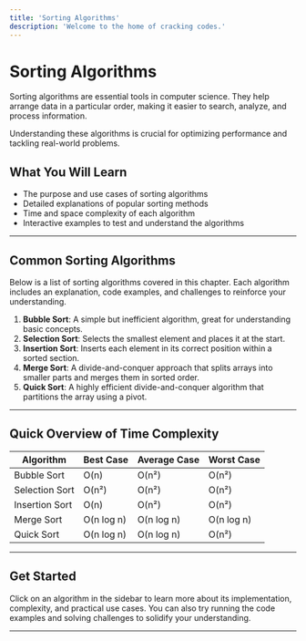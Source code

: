 ```yaml
---
title: 'Sorting Algorithms'
description: 'Welcome to the home of cracking codes.'
---
```


# Sorting Algorithms

Sorting algorithms are essential tools in computer science. They help arrange data in a particular order, making it easier to search, analyze, and process information.

Understanding these algorithms is crucial for optimizing performance and tackling real-world problems.

## What You Will Learn

- The purpose and use cases of sorting algorithms
- Detailed explanations of popular sorting methods
- Time and space complexity of each algorithm
- Interactive examples to test and understand the algorithms

---

## Common Sorting Algorithms

Below is a list of sorting algorithms covered in this chapter. Each algorithm includes an explanation, code examples, and challenges to reinforce your understanding.

1. **Bubble Sort**: A simple but inefficient algorithm, great for understanding basic concepts.
2. **Selection Sort**: Selects the smallest element and places it at the start.
3. **Insertion Sort**: Inserts each element in its correct position within a sorted section.
4. **Merge Sort**: A divide-and-conquer approach that splits arrays into smaller parts and merges them in sorted order.
5. **Quick Sort**: A highly efficient divide-and-conquer algorithm that partitions the array using a pivot.

---

## Quick Overview of Time Complexity

| Algorithm      | Best Case  | Average Case | Worst Case |
| -------------- | ---------- | ------------ | ---------- |
| Bubble Sort    | O(n)       | O(n²)        | O(n²)      |
| Selection Sort | O(n²)      | O(n²)        | O(n²)      |
| Insertion Sort | O(n)       | O(n²)        | O(n²)      |
| Merge Sort     | O(n log n) | O(n log n)   | O(n log n) |
| Quick Sort     | O(n log n) | O(n log n)   | O(n²)      |

---

## Get Started

Click on an algorithm in the sidebar to learn more about its implementation, complexity, and practical use cases. You can also try running the code examples and solving challenges to solidify your understanding.

---
